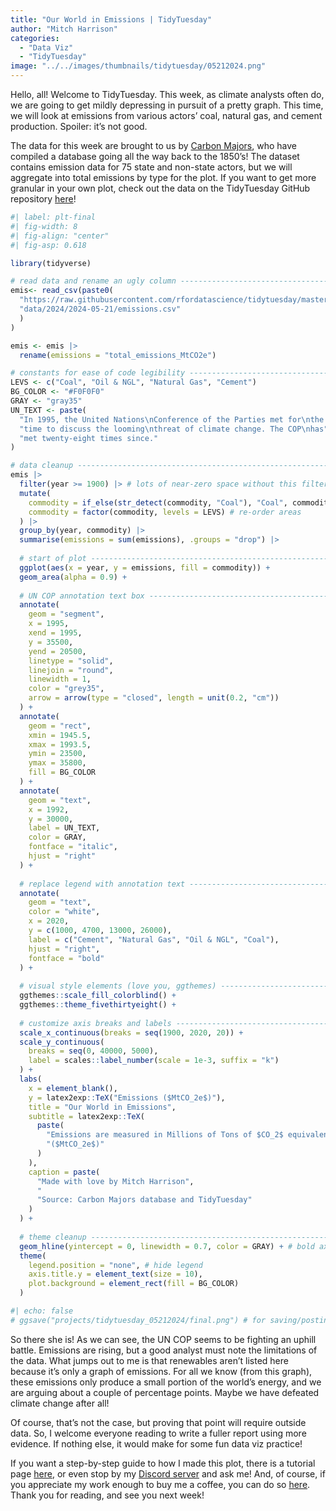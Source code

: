 ```yaml
---
title: "Our World in Emissions | TidyTuesday"
author: "Mitch Harrison"
categories:
  - "Data Viz"
  - "TidyTuesday"
image: "../../images/thumbnails/tidytuesday/05212024.png"
---
```

Hello, all! Welcome to TidyTuesday. This week, as climate analysts often do, we 
are going to get mildly depressing in pursuit of a pretty graph. This time, we 
will look at emissions from various actors' coal, natural gas, and cement 
production. Spoiler: it's not good.

The data for this week are brought to us by 
[Carbon Majors](https://carbonmajors.org), 
who have compiled a database going all the way back to the 1850's! The dataset 
contains emission data for 75 state and non-state actors, but we will aggregate 
into total emissions by type for the plot. If you want to get more granular in 
your own plot, check out the data on the TidyTuesday GitHub repository 
[here](https://github.com/rfordatascience/tidytuesday/tree/master/data/2024/2024-05-21)! 

```r
#| label: plt-final
#| fig-width: 8
#| fig-align: "center"
#| fig-asp: 0.618

library(tidyverse)

# read data and rename an ugly column ------------------------------------------
emis<- read_csv(paste0(
  "https://raw.githubusercontent.com/rfordatascience/tidytuesday/master/",
  "data/2024/2024-05-21/emissions.csv"
  )
)

emis <- emis |>
  rename(emissions = "total_emissions_MtCO2e")

# constants for ease of code legibility ----------------------------------------
LEVS <- c("Coal", "Oil & NGL", "Natural Gas", "Cement")
BG_COLOR <- "#F0F0F0"
GRAY <- "gray35"
UN_TEXT <- paste(
  "In 1995, the United Nations\nConference of the Parties met for\nthe first", 
  "time to discuss the looming\nthreat of climate change. The COP\nhas",
  "met twenty-eight times since."
)

# data cleanup -----------------------------------------------------------------
emis |>
  filter(year >= 1900) |> # lots of near-zero space without this filter
  mutate(
    commodity = if_else(str_detect(commodity, "Coal"), "Coal", commodity),
    commodity = factor(commodity, levels = LEVS) # re-order areas
  ) |>
  group_by(year, commodity) |>
  summarise(emissions = sum(emissions), .groups = "drop") |>
  
  # start of plot --------------------------------------------------------------
  ggplot(aes(x = year, y = emissions, fill = commodity)) +
  geom_area(alpha = 0.9) +
  
  # UN COP annotation text box -------------------------------------------------
  annotate(
    geom = "segment",
    x = 1995,
    xend = 1995,
    y = 35500,
    yend = 20500,
    linetype = "solid",
    linejoin = "round",
    linewidth = 1,
    color = "grey35",
    arrow = arrow(type = "closed", length = unit(0.2, "cm"))
  ) +
  annotate(
    geom = "rect",
    xmin = 1945.5,
    xmax = 1993.5,
    ymin = 23500,
    ymax = 35800,
    fill = BG_COLOR
  ) +
  annotate(
    geom = "text",
    x = 1992,
    y = 30000,
    label = UN_TEXT,
    color = GRAY,
    fontface = "italic",
    hjust = "right"
  ) +
  
  # replace legend with annotation text ----------------------------------------
  annotate(
    geom = "text",
    color = "white",
    x = 2020,
    y = c(1000, 4700, 13000, 26000),
    label = c("Cement", "Natural Gas", "Oil & NGL", "Coal"),
    hjust = "right",
    fontface = "bold"
  ) +
  
  # visual style elements (love you, ggthemes) ---------------------------------
  ggthemes::scale_fill_colorblind() +
  ggthemes::theme_fivethirtyeight() +
  
  # customize axis breaks and labels -------------------------------------------
  scale_x_continuous(breaks = seq(1900, 2020, 20)) +
  scale_y_continuous(
    breaks = seq(0, 40000, 5000), 
    label = scales::label_number(scale = 1e-3, suffix = "k")
  ) +
  labs(
    x = element_blank(),
    y = latex2exp::TeX("Emissions ($MtCO_2e$)"),
    title = "Our World in Emissions",
    subtitle = latex2exp::TeX(
      paste(
        "Emissions are measured in Millions of Tons of $CO_2$ equivalent",
        "($MtCO_2e$)"
      )
    ),
    caption = paste(
      "Made with love by Mitch Harrison",
      "                                                                       ",
      "Source: Carbon Majors database and TidyTuesday"
    )
  ) + 
  
  # theme cleanup --------------------------------------------------------------
  geom_hline(yintercept = 0, linewidth = 0.7, color = GRAY) + # bold axis
  theme(
    legend.position = "none", # hide legend
    axis.title.y = element_text(size = 10),
    plot.background = element_rect(fill = BG_COLOR)
  ) 
```

```r
#| echo: false
# ggsave("projects/tidytuesday_05212024/final.png") # for saving/posting
```

So there she is! As we can see, the UN COP seems to be fighting an uphill 
battle. Emissions are rising, but a good analyst must note the limitations of 
the data. What jumps out to me is that renewables aren't listed here because 
it's only a graph of emissions. For all we know (from this graph), these 
emissions only produce a small portion of the world's energy, and we are arguing 
about a couple of percentage points. Maybe we have defeated climate change after
all!

Of course, that's not the case, but proving that point will require outside 
data. So, I welcome everyone reading to write a fuller report using more 
evidence. If nothing else, it would make for some fun data viz practice! 

If you want a step-by-step guide to how I made this plot, there is a tutorial 
page [here](../../tutorials/tidytuesday_05212024.qmd), or even stop by my
[Discord server](https://discord.gg/vF6W2bdKFH) and ask me! And, of course, 
if you appreciate my work enough to buy me a coffee, you can do so 
[here](https://buymeacoffee.com/mitchellharrison). 
Thank you for reading, and see you next week!